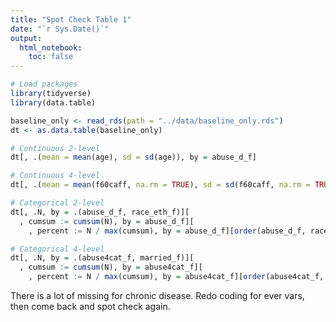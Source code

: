 ```yaml
---
title: "Spot Check Table 1"
date: "`r Sys.Date()`"
output: 
  html_notebook:
    toc: false
---
```


```r
# Load packages
library(tidyverse)
library(data.table)
```

```r
baseline_only <- read_rds(path = "../data/baseline_only.rds")
dt <- as.data.table(baseline_only)
```

```r
# Continuous 2-level
dt[, .(mean = mean(age), sd = sd(age)), by = abuse_d_f]
```

```r
# Continuous 4-level
dt[, .(mean = mean(f60caff, na.rm = TRUE), sd = sd(f60caff, na.rm = TRUE)), by = abuse4cat_f]
```


```r
# Categorical 2-level
dt[, .N, by = .(abuse_d_f, race_eth_f)][
  , cumsum := cumsum(N), by = abuse_d_f][
    , percent := N / max(cumsum), by = abuse_d_f][order(abuse_d_f, race_eth_f)]
```

```r
# Categorical 4-level
dt[, .N, by = .(abuse4cat_f, married_f)][
  , cumsum := cumsum(N), by = abuse4cat_f][
    , percent := N / max(cumsum), by = abuse4cat_f][order(abuse4cat_f, married_f)]
```

There is a lot of missing for chronic disease. Redo coding for ever vars, then come back and spot check again.


